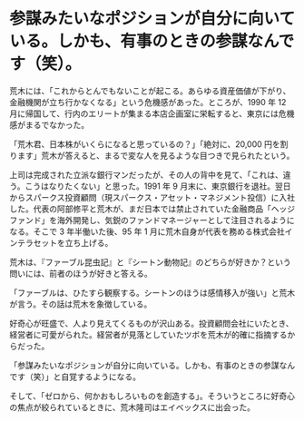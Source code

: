 # 参謀みたいなポジションが自分に向いている。しかも、有事のときの参謀なんです（笑）。

荒木には、「これからとんでもないことが起こる。あらゆる資産価値が下がり、金融機関が立ち行かなくなる」という危機感があった。ところが、1990 年 12 月に帰国して、行内のエリートが集まる本店企画室に栄転すると、東京には危機感がまるでなかった。

「荒木君、日本株がいくらになると思っているの？」「絶対に、20,000 円を割ります」荒木が答えると、まるで変な人を見るような目つきで見られたという。

上司は完成された立派な銀行マンだったが、その人の背中を見て、「これは、違う。こうはなりたくない」と思った。1991 年 9 月末に、東京銀行を退社。翌日からスパークス投資顧問（現スパークス・アセット・マネジメント投信）に入社した。代表の阿部修平と荒木が、まだ日本では禁止されていた金融商品「ヘッジファンド」を海外開発し、気鋭のファンドマネージャーとして注目されるようになる。そこで 3 年半働いた後、95 年 1 月に荒木自身が代表を務める株式会社インテラセットを立ち上げる。

荒木は、『ファーブル昆虫記』と『シートン動物記』のどちらが好きか？という問いには、前者のほうが好きと答える。

「ファーブルは、ひたすら観察する。シートンのほうは感情移入が強い」と荒木が言う。その話は荒木を象徴している。

好奇心が旺盛で、人より見えてくるものが沢山ある。投資顧問会社にいたとき、経営者に可愛がられた。経営者が見落としていたツボを荒木が的確に指摘するからだった。

「参謀みたいなポジションが自分に向いている。しかも、有事のときの参謀なんです（笑）」と自覚するようになる。

そして、「ゼロから、何かおもしろいものを創造する」。そういうところに好奇心の焦点が絞られているときに、荒木隆司はエイベックスに出会った。
